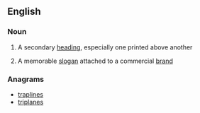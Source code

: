 ==English==

===Noun===
{{wikipedia}}
{{en-noun}}

# A secondary [[heading]], especially one printed above another
# {{British}} A memorable [[slogan]] attached to a commercial [[brand]]

===Anagrams===
* [[traplines#English|traplines]]
* [[triplanes#English|triplanes]]